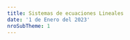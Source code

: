 ```yaml
---
title: Sistemas de ecuaciones Lineales
date: '1 de Enero del 2023'
nroSubTheme: 1
---
```

<Title txt='Sistemas de ecuaciones Lineales' date={new Date("2023-01-18")}/>

[//]: # (Definción de Ecuación lineal)
<Ref id='ecuaciones lineales'/>
<SubTitle txt='Ecuaciones lineales'/>

<ImportantBox title='¿Qué es una ecuación lineal?' color='orange' icon='clipboard'>
    Una ecuación lineal o ecuación de primer grado, es una ecuación que incluye n-variables y n-coeficientes o escalares. Las ecuaciones lineales tienen la siguiente forma:
    <div className='flex flex-col gap-2 my-2 md:flex-row justify-center items-center'>
        <BLtx className='bg-slate-700/5 flex-col items-center' txt='ax+by=c'>
            # Forma particular en R2
        </BLtx>
        <BLtx className='bg-slate-700/5 flex-col items-center' txt='a_1x_1+a_2x_2+\cdots+a_nx_n=b_1'>
            # Forma General en Rn
        </BLtx>
    </div>
    Donde <Ltx txt='a_i, x_{i} \in \mathbb{R}'/>
</ImportantBox>

<BComment type='note'>
    la expresión n-variables o n-escalares hace referencia a un <b>número finito de elementos</b>, pues n puede ser cualquier cantidad, pero le decimos n por que así podemos hacer referencia a cualquier cantidad para cualquier caso (por eso se llama generalización). \
    Para el caso, digamos que n=5, entonces hacemos referencia a una ecuación con 5 variables y 5 coeficientes. Ahora digamos que n=100, entonces hacemos referencia a una ecuación con 100 variables y 100 coeficientes.
</BComment>
<BComment type='note'>
    La notación de <Ltx txt='a_{i}'/> o <Ltx txt='x_{i}'/> hace referencia a un elemento cualquiera de la ecuación, es decir que por ejemplo para <Ltx txt='x_{i}'/> podemos referirnos a <Ltx txt=' x_{0}, x_{1}, x_{2}, \cdots, x_{n} '/>, esto se hace así para no tener que listar cada uno de los elementos dentro de la ecuación. Nuevamente, <b>solo hace referencia a UN elemento de todos</b>
</BComment>
<BComment type='alert'>
    Aclarar que <Ltx txt='x_{0}, x_{1}, x_{2}, \cdots, x_{n} '/> no son necesariamente iguales, si bien todas las variables son <Ltx txt='x'/> lo que los diferencia es el indice que tienen (el número debajo de ellos <Ltx txt='x_1'/>), esto se lo hace así pues tiene sus ventajas en ejemplos que veremos más adelante. Esto también sucede para cualquier letra sea variable o coeficiente.
</BComment>
<BComment type='warn'>
    Remarcar que una ecuación se considera lineal si cumple las siguientes condiciones:
    <ol className='list-decimal pl-5'>
        <li>Todas las variables son de grado 1.</li>
        <li>No existe multiplicación entre variables.</li>
        <li>No son argumento o parámetro de una función.</li>
    </ol>
</BComment>

Practicamente si cumple lo anterior, entonces lo consideramos como una ecuación lineal y así basado en esto es de donde partimos. Pero, enfatizar que solo se veran conceptos y ejemplos enfocados unicamente en el conjunto de los números reales <Ltx txt='\mathbb{R}'/>.

<ChordBox title='Ejemplos de ecuaciones lineales' className='border-slate-700 bg-slate-200 my-2'>
    <ol className='list-decimal pl-5'>
        <li>✅ <Ltx txt=' 5x-3y=2'/></li>
        <li>✅ <Ltx txt=' a_1x_1+a_2x_2+a_3x_3=5'/></li>
        <li>❌ <Ltx txt=' x_{1}^{-3}+x_{2}^{2}=-8'/></li>
        <li>❌ <Ltx txt=' 3xy+3y=43'/></li>
        <li>❌ <Ltx txt=' 3e^{m}+n=20'/></li>
        <li>❌ <Ltx txt=' \sin(x_1)+45x_2=200'/></li>
    </ol>

    De estos ejemplos podemos apreciar cuales son ecuaciones lineales (o de primer grado), donde para los ejemplos <b>1)</b> y el <b>2)</b> cumplen con lo anterior dicho, pero los demás no, así que veamos por que:
    <ul className='pl-5'>
        <li>El ejemplo <b>3)</b> no es lineal pues las variables tienen exponentes diferentes de 1 </li>
        <li>El ejemplo <b>4)</b> no es lineal pues existe multiplicación entre variables (<Ltx txt='xy'/>) </li>
        <li>El ejemplo <b>5)</b> y <b>6)</b> no son lineales pues las variables son argumento para una función </li>
    </ul>
</ChordBox>

Por otro lado, si usted se percato las ecuaciones lineales o almenos en <Ltx txt='\mathbb{R^2}'/> son ecuaciones de rectas, osea son formas que podemos apreciar graficamente, pues pensar como nuestro proceso se ve reflejado graficamente es muy útil para comprenderlo de cierta manera.

<div className='w-full flex justify-center items-center bg-back my-2'>
    <video className='object-cover lg:w-[70%] w-full sm:w-[80%] xl:w-[60%]' autoPlay muted loop src="/themes/Matematica/AlgebraLineal/SistemasDeEcuaciones/Recta.mp4"/>
</div>

Como se ve, tenemos la ecuación lineal <Ltx txt='x+y=0'/> que tiene dos variables, entonces está en <Ltx txt='\mathbb{R^2}'/> y así podemos verlo graficamente en un plano 2D como una recta, sucede casi lo mismo con ecuaciones con más variables pero naturalmente en proporción del número de sus variables

[//]: # (Conjunto solución)
<Ref id='conjunto solución'/>
<SubTitle txt='Conjunto Solución.'/>

Como su nombre lo dice, es el conjunto de todas las soluciones que satisfacen la igualdad, donde una ecuación puede tener una sola solución, muchas soluciones o ninguna solución. y como tal podemos decir que una solución para la ecuación de n-variables es la sucesión de números reales <Ltx className='bg-blue-600/10' txt='s_1, s_2, s_3, \cdots, s_n'/> tales que:
<div className='text-center py-2 flex flex-col md:gap-5 md:flex-row justify-center items-center'>
        <Ltx txt='x_1=s_1 '/>
        <Ltx txt='x_2=s_2 '/>
        <Ltx txt='\cdots '/>
        <Ltx txt='x_n=s_n '/>
</div>

<ChordBox title='Ejemplo de Conjunto solución' className='border-slate-700 bg-slate-200 my-2' chord={true}>
    <b>Sea <Ltx txt='x_1+3x_2=4'/>, dar con su solución.</b> \
    A simple vista podemos notar que la solución es <Ltx txt='x_1=1'/> y <Ltx txt='x_2=1'/> ,pues notar que al remplazar estos valores en la ecuación tenemos que:
    <Ltx block txt='(1)+3(1) = 1+3 = 4'/>
    Pero, también podemos decir que la solución es <Ltx txt='x_1=-2'/> y <Ltx txt='x_2=2'/> ,pues se tiene que:
    <Ltx block txt='(-2)+3(2) = -2+6 = 4'/>
    <b>Tenemos 2 soluciones</b> donde el conjunto solución es <Ltx txt='\{(1, 1), (-2, 2)\}'/>.\
    Pero además, podemos agregar más soluciones pues no son las unicas
</ChordBox>

<BComment type='warn'>
    Tomar en cuenta que el conjunto solución es un conjunto que tiene por elementos varias sucesiones de forma cada sucesión es una solución para una ecuación. Podemos verlo de forma gráfica como:
    <div className='flex h-max bg-back justify-center my-2 p-2'>
        <Img view={true} responsive={true} src='/themes/Matematica/AlgebraLineal/SistemasDeEcuaciones/1-conSol.webp' alt='Vista como conjunto del conjunto solución'/>
    </div>
</BComment>

Podemos dar con el conjunto solución <b>despejando la variables principal</b> (la primera variable) de la ecuación y así <b>formando una función</b> la cual necesita de valores arbitrarios (valores cuales quiera), para poder obtener la variable principal. Además, a esto se lo conoce como <b>representación paramétrica de un conjunto solución</b>.

<ChordBox title='Ejemplo de representación paramétrica de un conjunto solución 1' className='bg-indigo-200/30 border-indigo-700 my-2' chord={true}>
    <b>Sea <Ltx txt='3x-2y=-1'/></b> \
    Podemos dar con su conjunto solución despejando la variable principal (en este caso <Ltx txt='x'/>) donde tenemos que:
    <Ltx block txt='3x-2y=-1'/>
    <Ltx block txt='3x=-1+2y'/>
    <Ltx block txt='x=\frac{-1+2y}{3}'/>
    <LComment>
        # Parametrizando <Ltx txt='y'/> de forma que <Ltx className='inline-block w-max' txt='y=t'/> y lo convertimos en función.
    </LComment>
    <div className='bg-slate-100/70 p-1 my-1 flex gap-2'>
        <Ltx txt='x=\frac{-1+2t}{3}'/> Para <Ltx txt='y=t'/>
    </div>
    <Ltx className='bg-slate-100/70 p-1 my-1 block' txt='f(t)=\frac{-1+2t}{3}'/>
    Finalmente lo expresamos el resultado
    <ul className='list-disc pl-5'>
        <li><Ltx txt='Cs = \{(x,y)\in\mathbb{R^2}:x=\frac{-1+2y}{3}, \forall{y}\in\mathbb{R}\}'/></li>
        <li><Ltx txt='Cs = (t, f(t))'/></li>
    </ul>
    Para ambos casos comentar lo siguiente:
    <ul className='list-decimal pl-5'>
        <li>
            se lee como: el par ordenado (por que existen dos variables en la ecuación), que pertenece a los reales al cuadrado (por que son dos), tal que <Ltx txt='x'/> sea igual a <Ltx txt='\frac{-1+2y}{3}'/>, esto para cualquier valor de <Ltx txt='y'/> que pertenece a los reales.
        </li>
        <li>
            El par ordenado <Ltx txt='(f(t), t)'/> es la solución, la misma hace referencia a la primera expresión del resultado, pues ambas son equivalentes en ese sentido.
        </li>
    </ul>
    <span className='font-bold text-2xl'>Pruebas</span>
    Si hacemos la prueba usando la función anterior veremos que cada resultado que nos lanza será solución para la ecuación. Donde tenemos que:
    <ul className='list-disc pl-5'>
        <li>
            Para <Ltx txt='y=0'/> <Ltx txt='\longrightarrow'/> <Ltx txt='x=\frac{-1+2(0)}{3}=\frac{-1}{3}'/>
            <div className='pl-2 border-l-2 border-black'>
                <Ltx txt='\therefore'/> una solución es <Ltx txt='(x,y)=(-\frac{1}{3}, 0)'/>, donde: <br/>
                <Ltx block txt='3x-2y=-1'/>
                <Ltx block txt='3(-\frac{1}{3})-2(0)=-1'/>
                <Ltx block txt='-1-0=-1'/>
                <Ltx block txt='-1=-1'/>
            </div>
        </li>
        <li>
            Para <Ltx txt='y=3'/> <Ltx txt='\longrightarrow'/> <Ltx txt='x=\frac{-1+2(3)}{3}=\frac{5}{3}'/>
            <div className='pl-2 border-l-2 border-black'>
                <Ltx txt='\therefore'/> una solución es <Ltx txt='(x,y)=(\frac{5}{3}, 3)'/>, donde: <br/>
                <Ltx block txt='3x-2y=-1'/>
                <Ltx block txt='3(\frac{5}{3})-2(3)=-1'/>
                <Ltx block txt='5-6=-1'/>
                <Ltx block txt='-1=-1'/>
            </div>
        </li>
        <li>
            Para <Ltx txt='y=-30'/> <Ltx txt='\longrightarrow'/> <Ltx txt='x=\frac{-1+2(-30)}{3}=\frac{-61}{3}'/>
            <div className='pl-2 border-l-2 border-black'>
                <Ltx txt='\therefore'/> una solución es <Ltx txt='(x,y)=(-\frac{61}{3}, -30)'/>, donde: <br/>
                <Ltx block txt='3x-2y=-1'/>
                <Ltx block txt='3(-\frac{61}{3})-2(-30)=-1'/>
                <Ltx block txt='-61+60=-1'/>
                <Ltx block txt='-1=-1'/>
            </div>
        </li>
    </ul>
    Como vemos solo damos <b>cualquier valor para y</b> e inmediatamente podemos dar con el valor de x.
</ChordBox>

<BComment type='note'>
    La expresión <Ltx txt='(x, y)'/> hace referencia a la solución de una ecuación con dos variables, donde no necesariamente solo son dos. Pues, vimos que existen ecuaciones con n-variables, entonces su solución puede expresarse como <Ltx txt='(x_1, x_2, x_3, \cdots, x_n)'/>, siendo una <b>tupla de n elementos</b>
</BComment>

<ChordBox title='Ejemplo de representación paramétrica de un conjunto solución 2' className='bg-indigo-200/30 border-indigo-700 my-2' chord={true}>
    <b>Sea <Ltx txt='a_1x_1+a_2x_2+\cdots+a_nx_n=b'/></b> \
    En este caso tenemos la forma general de una ecuación lineal, haciendo uso del método de paramatrización podemos dar con su conjunto solución.
    <Ltx block txt='a_1x_1+a_2x_2+\cdots+a_nx_n=b'/>
    <Ltx block txt='a_1x_1=b-a_2x_2-a_3x_3-\cdots-a_nx_n'/>
    <Ltx block txt='x_1=\frac{b-a_2x_2-a_3x_3-\cdots-a_nx_n}{a_1}'/>
    <LComment>
        # Parametrizamos todas las variables de x con indice 2 hasta n, con valores arbitrarios
    </LComment>
    <Ltx block txt='x_1=\frac{b-a_2t_2-a_3t_3-\cdots-a_nt_n}{a_1}'/>
    <LComment>
        # Para <Ltx txt='x_2=t_2, x_3=t_3, \cdots, x_n=t_n'/>
    </LComment>
    <Ltx block txt='f(t_2,t_3,\cdots,t_n)=\frac{b-a_2t_2-a_3t_3-\cdots-a_nt_n}{a_1}'/>
    Como podemos ver esta es la forma general para la variable principal, en este caso <Ltx txt='x_1'/>. Por otro lado, mencionar que el proceso es igual que el ejemplo anterior con la única diferencia de que aquí hay n-variables. \
    Finalmente expresamos el resultado:
    <ul className='list-disc pl-5'>
        <li><Ltx block txt='Cs = \{(x_1, x_2,\cdots,x_n)\in\mathbb{R^n}:x_1=\frac{b-a_2x_2-a_3x_3-\cdots-a_nx_n}{a_1}, \forall{x_2,x_3,\cdots,x_n}\in\mathbb{R}\}'/></li>
        <li><Ltx block txt='Cs = (f(t_2,t_3,\cdots,t_n),t_2,t_3,\cdots,t_n)'/></li>
    </ul>
    Ambas representan el conjunto solución de la ecuación que vimos. Pero, si bien parece conjuso solo debemos pensar en el proceso del ejemplo anterior, pues esto no es nada más que haciendolo para más variables
</ChordBox>

[//]: # (Conjunto solución)
<Ref id='sistemas de ecuaciones'/>
<SubTitle txt='Sistemas de ecuaciones.'/>

<ImportantBox title='¿Qué es un sistema de ecuaciones?' color='orange' icon='clipboard'>
    Un sistema de ecuaciones de <b>m-ecuaciones y n-variables</b> tiene la forma:
    <div className='flex flex-col text-xs sm:text-sm md:text-xl items-center justify-center my-2'>
        <Ltx txt='\left\{\begin{matrix} a_{11}x_1+a_{12}x_2+\cdots+a_{1n}x_n=b_1 \\ a_{21}x_1+a_{22}x_2+\cdots+a_{2n}x_n=b_2 \\ a_{31}x_1+a_{32}x_2+\cdots+a_{3n}x_n=b_3 \\ \\ a_{m1}x_1+a_{m2}x_2+\cdots+a_{mn}x_n=b_m \end{matrix}\right.'/>
    </div>
    <LComment txt='Una sistema de ecuaciones (generalización)'/>
    Donde el indice m representa la fila o número de ecuación, y n la columna o número cantidad de variables de cada ecuación. Donde <Ltx txt='a_{ij}, x_{j} \in \mathbb{R}'/>
</ImportantBox>
<BComment type='note'>
    La notación <Ltx txt='x_{j}'/> como se dijó anteriormente, hace referencia al número de variables, donde no todos son necesariamente iguales. Por otro lado, <Ltx txt='a_{ij}'/> son los escalares o coeficientes, donde <b>i es el número de ecuación</b> y <b>j es el número de coeficiente</b> relacionado con la j de <Ltx txt='x_j'/>. También, demacar: que <Ltx txt='1 \leq i \leq m'/> y <Ltx txt='1 \leq j \leq n'/>.
</BComment>
<BComment type='alert'>
    Los escalares <Ltx txt='a_{ij}'/> son coeficientes respecto a las variables <Ltx txt='x_j'/>, pero al igual que con las variables, los escalares no son necesariamente son iguales, solo es una forma de expresarlo o generalizar.
</BComment>
<BComment type='warn'>
    Todas las ecuaciones tienen las mismas variables, solo sus coeficiente o escalares no son necesariamente iguales.
</BComment>

<SimpleBox title='Conjunto solución de un sistema' className='border-cyan-800 bg-cyan-800/10'>
    El conjunto solución para un sistema de ecuaciones es la colección de <Ltx txt='s_1,s_2,s_3,\cdots,s_n'/> tales que al remplazar en <Ltx txt='x_i=s_i'/> debe satisfacer <b>todas las ecuaciones</b>. Y como tal todas las ecuaciones comparten el mismo resultado y como tal son una familia de ecuaciones.
</SimpleBox>

<ImportantBox title='Definición tipos de sistemas' color='orange' icon='flag' className='my-2'>
    Cuando un sistema de ecuaciones tiene almenos una solución se denomina <b className='text-indigo-500'>SISTEMA CONSISTENTE</b> y por el contrario si no tiene solución, entonces se lo denomina <b className='text-pink-500'>SISTEMA INCONSISTENTE</b> \
    Donde sucede lo siguiente:
    <ul>
        <li className='flex gap-2'>
            <Icons name='chess' className='w-5 h-5 text-pink-400 bg-pink-600'/>
            Caso 1.- No tiene solución
        </li>
        <li className='flex gap-2'>
            <Icons name='chess' className='w-5 h-5 text-indigo-400 bg-indigo-600'/>
            Caso 2.- Tiene UNA solución
        </li>
        <li className='flex gap-2'>
            <Icons name='chess' className='w-5 h-5 text-indigo-400 bg-indigo-600'/>
            Caso 3.- Tiene infinitas soluciones
        </li>
    </ul>
</ImportantBox>

<BComment type='note'>
    Tenemos solo estos tres casos, si al menos tiene una solución o infinitas soluciones, entonces es el sistema es CONSISTENTE (SC), y por el contrario si no tiene solución (no se puede resolver), se lo denomina INCONSISTENTE
</BComment>
<BComment type='warn'>
    Un caso particual en <Ltx txt='\mathbb{R^2}'/> (en el plano 2D) es que si tomamos un sistem de ecuaciones podemos ver graficamente el tipo de resultado que tiene y saber si es CONSISTENTE o INCONSISTENTE.
    <ButtonBox className='my-3' data={[
        {name: 'UNA solución', section: (
            <div className='p-2 md:p-5 bg-indigo-400/20'>
                Supongamos el siguiente sistema de ecuaciones: <br/>
                <Ltx txt='\left\{\begin{matrix} x+y=3 \\ x-y=-1 \end{matrix}\right.'/> <br/>
                Resolviendo el sistema de ecuaciones obtenemos los valores <Ltx txt='(x,y) = (1, 2)'/> o es lo mismo que decir que <Ltx txt='x=1'/> y <Ltx txt='y=2'/>. Pero, notar que al hacer su grafica tenemos que:
                <div className='w-full flex justify-center items-center bg-back my-2'>
                    <video className='object-cover lg:w-[70%] w-full sm:w-[80%] xl:w-[60%]' controls autoPlay muted loop src="/themes/Matematica/AlgebraLineal/SistemasDeEcuaciones/UnicaSolucion.mp4"/>
                </div>
                Como se puede ver, el resultado que obtuvimos es la INTERSECCIÓN de ambas rectas, pues como dijimos antes comparten los resultados y para el caso como tenemos una sola solución, entonces solo existe una intersección entre ambas graficas de las ecuaciones. También remarcar que este es un <b className='text-indigo-500'>SISTEMA CONSISTENTE</b>.
            </div>
            )
        },
        {name: 'INFINITAS soluciones', section: (
            <div className='p-2 md:p-5 bg-indigo-400/20'>
                Supongamos el siguiente sistema de ecuaciones: <br/>
                <Ltx txt='\left\{\begin{matrix} x+3y=4 \\ -2x-6y=-8 \end{matrix}\right.'/> <br/>
                Pero notar que la segunda ecuación es la primera multiplicada por -2, entonces dividiendolo por <Ltx txt='-\frac{1}{2}'/> a la segunda ecuación tenemos que: <br/>
                <Ltx txt='\left\{\begin{matrix} x+3y=4 \\ x+3y=4 \end{matrix}\right.'/> <br/>
                Pero esto practicamente es solo una ecuación y así parametrizando tenemos INFINITAS SOLUCIONES que es <Ltx txt='(x,y) = (f(y), y)=(4-3y, y)'/>, esto graficamente se ve como:
                <div className='w-full flex justify-center items-center bg-back my-2'>
                    <video className='object-cover lg:w-[70%] w-full sm:w-[80%] xl:w-[60%]' controls autoPlay muted loop src="/themes/Matematica/AlgebraLineal/SistemasDeEcuaciones/InfinitasSoluciones.mp4"/>
                </div>
                Como podemos ver, ambas ecuaciones graficamente son lo mismo, donde si su intersección es una solución, entonces al ser las mismas practicamente cualquier solución de <Ltx txt='(f(y),y)'/> es solución para el sistema y así concluimos que tiene infinitos puntos de intersección y es de ahí que tiene infinitas soluciones. También remarcar que este es un <b className='text-indigo-500'>SISTEMA CONSISTENTE</b>.
            </div>
            )
        },
        {name: 'SIN solución', section: (
            <div className='p-2 md:p-5 bg-pink-400/20'>
                Supongamos el siguiente sistema de ecuaciones: <br/>
                <Ltx txt='\left\{\begin{matrix} x+y=0 \\ x+y=4 \end{matrix}\right.'/> <br/>
                Pero notar que ambos son las mismas ecuaciones pero con diferentes igualdades, diciendo que <Ltx txt='x+y = 0'/> y <Ltx txt='x+y=4'/>, pero eso es una contradicción, es como decir <Ltx txt='0=4'/> pues eso no es verdad. Por lo tando, no tiene solución y graficamente se ve como:
                <div className='w-full flex justify-center items-center bg-back my-2'>
                    <video className='object-cover lg:w-[70%] w-full sm:w-[80%] xl:w-[60%]' controls autoPlay muted loop src="/themes/Matematica/AlgebraLineal/SistemasDeEcuaciones/SinSolucion.mp4"/>
                </div>
                Como podemos apreciar, no existe alguna intersección entre ambas rectas, es decir que el sistema no tiene solución pues ambas ecuaciones NO COMPARTEN la misma solución. Por lo tando, no tiene solución. También remarcar que este es un <b className='text-pink-500'>SISTEMA INCONSISTENTE</b>.
            </div>
            )
        }
        ]}
        />
</BComment>
